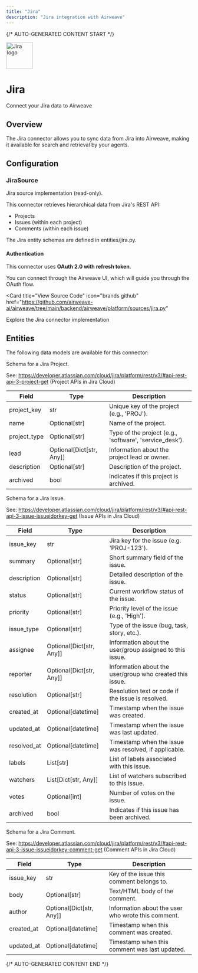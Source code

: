 ```yaml
---
title: "Jira"
description: "Jira integration with Airweave"
---
```


{/* AUTO-GENERATED CONTENT START */}



<div className="connector-header">
  <img src="icon.svg" alt="Jira logo" width="72" height="72" className="connector-icon" />
  <div className="connector-info">
    <h1>Jira</h1>
    <p>Connect your Jira data to Airweave</p>
  </div>
</div>

## Overview

The Jira connector allows you to sync data from Jira into Airweave, making it available for search and retrieval by your agents.

## Configuration


### JiraSource

Jira source implementation (read-only).

This connector retrieves hierarchical data from Jira's REST API:
  - Projects
  - Issues (within each project)
  - Comments (within each issue)

The Jira entity schemas are defined in entities/jira.py.

#### Authentication

This connector uses **OAuth 2.0 with refresh token**.

You can connect through the Airweave UI, which will guide you through the OAuth flow.


<Card
  title="View Source Code"
  icon="brands github"
  href="https://github.com/airweave-ai/airweave/tree/main/backend/airweave/platform/sources/jira.py"
>
  Explore the Jira connector implementation
</Card>

## Entities

The following data models are available for this connector:

<Accordion title="JiraProjectEntity">

Schema for a Jira Project.

See:
  https://developer.atlassian.com/cloud/jira/platform/rest/v3/#api-rest-api-3-project-get
  (Project APIs in Jira Cloud)

| Field | Type | Description |
|-------|------|-------------|
| project_key | str | Unique key of the project (e.g., 'PROJ'). |
| name | Optional[str] | Name of the project. |
| project_type | Optional[str] | Type of the project (e.g., 'software', 'service_desk'). |
| lead | Optional[Dict[str, Any]] | Information about the project lead or owner. |
| description | Optional[str] | Description of the project. |
| archived | bool | Indicates if this project is archived. |

</Accordion>
<Accordion title="JiraIssueEntity">

Schema for a Jira Issue.

See:
  https://developer.atlassian.com/cloud/jira/platform/rest/v3/#api-rest-api-3-issue-issueidorkey-get
  (Issue APIs in Jira Cloud)

| Field | Type | Description |
|-------|------|-------------|
| issue_key | str | Jira key for the issue (e.g. 'PROJ-123'). |
| summary | Optional[str] | Short summary field of the issue. |
| description | Optional[str] | Detailed description of the issue. |
| status | Optional[str] | Current workflow status of the issue. |
| priority | Optional[str] | Priority level of the issue (e.g., 'High'). |
| issue_type | Optional[str] | Type of the issue (bug, task, story, etc.). |
| assignee | Optional[Dict[str, Any]] | Information about the user/group assigned to this issue. |
| reporter | Optional[Dict[str, Any]] | Information about the user/group who created this issue. |
| resolution | Optional[str] | Resolution text or code if the issue is resolved. |
| created_at | Optional[datetime] | Timestamp when the issue was created. |
| updated_at | Optional[datetime] | Timestamp when the issue was last updated. |
| resolved_at | Optional[datetime] | Timestamp when the issue was resolved, if applicable. |
| labels | List[str] | List of labels associated with this issue. |
| watchers | List[Dict[str, Any]] | List of watchers subscribed to this issue. |
| votes | Optional[int] | Number of votes on the issue. |
| archived | bool | Indicates if this issue has been archived. |

</Accordion>
<Accordion title="JiraCommentEntity">

Schema for a Jira Comment.

See:
  https://developer.atlassian.com/cloud/jira/platform/rest/v3/#api-rest-api-3-issue-issueidorkey-comment-get
  (Comment APIs in Jira Cloud)

| Field | Type | Description |
|-------|------|-------------|
| issue_key | str | Key of the issue this comment belongs to. |
| body | Optional[str] | Text/HTML body of the comment. |
| author | Optional[Dict[str, Any]] | Information about the user who wrote this comment. |
| created_at | Optional[datetime] | Timestamp when this comment was created. |
| updated_at | Optional[datetime] | Timestamp when this comment was last updated. |

</Accordion>




{/* AUTO-GENERATED CONTENT END */}
